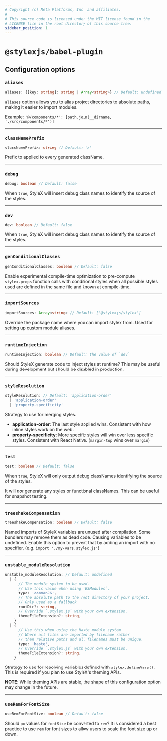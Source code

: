 ```yaml
---
# Copyright (c) Meta Platforms, Inc. and affiliates.
#
# This source code is licensed under the MIT license found in the
# LICENSE file in the root directory of this source tree.
sidebar_position: 1
---
```


# `@stylexjs/babel-plugin`

## Configuration options

### `aliases`

```ts
aliases: {[key: string]: string | Array<string>} // Default: undefined
```

`aliases` option allows you to alias project directories to absolute paths, making it easier to import modules.

Example: `'@/components/*': [path.join(__dirname, './src/components/*')]`

---

### `classNamePrefix`

```ts
classNamePrefix: string // Default: 'x'
```

Prefix to applied to every generated className.

---

### `debug`

```ts
debug: boolean // Default: false
```

When `true`, StyleX will insert debug class names to identify the source of the styles.

---

### `dev`

```ts
dev: boolean // Default: false
```

When `true`, StyleX will insert debug class names to identify the source of the styles.

---

### `genConditionalClasses`

```ts
genConditionalClasses: boolean // Default: false
```

Enable experimental compile-time optimization to pre-compute
`stylex.props` function calls with conditional styles when all
possible styles used are defined in the same file and known
at compile-time.

---

### `importSources`

```ts
importSources: Array<string> // Default: ['@stylexjs/stylex']
```

Override the package name where you can import stylex from.
Used for setting up custom module aliases.

---

### `runtimeInjection`

```ts
runtimeInjection: boolean // Default: the value of `dev`
```

Should StyleX generate code to inject styles at runtime?
This may be useful during development but should be disabled in production.

---

### `styleResolution`

```ts
styleResolution: // Default: 'application-order'
  | 'application-order'
  | 'property-specificity'
```

Strategy to use for merging styles.
- **application-order**: The last style applied wins. Consistent with how
  inline styles work on the web.
- **property-specificity**: More specific styles will win over less specific
  styles. Consistent with React Native. (`margin-top` wins over `margin`)

---

### `test`

```ts
test: boolean // Default: false
```

When `true`, StyleX will only output debug classNames identifying the
source of the styles.

It will *not* generate any styles or functional classNames.
This can be useful for snapshot testing.

---

### `treeshakeCompensation`

```ts
treeshakeCompensation: boolean // Default: false
```

Named imports of StyleX variables are unused after compilation.
Some bundlers may remove them as dead code. Causing variables to be undefined.
Enable this option to prevent that by adding an import with no specifier.
(e.g. `import './my-vars.stylex.js'`)

---

### `unstable_moduleResolution`

```ts
unstable_moduleResolution: // Default: undefined
  | {
      // The module system to be used.
      // Use this value when using `ESModules`.
      type: 'commonJS',
      // The absolute path to the root directory of your project.
      // Only used as a fallback
      rootDir?: string,
      // Override `.stylex.js` with your own extension.
      themeFileExtension?: string,
    }
  | {
      // Use this when using the Haste module system
      // Where all files are imported by filename rather
      // than relative paths and all filenames must be unique.
      type: 'haste',
      // Override `.stylex.js` with your own extension.
      themeFileExtension?: string,
    }
```

Strategy to use for resolving variables defined with `stylex.defineVars()`.
This is required if you plan to use StyleX's theming APIs.

**NOTE**: While theming APIs are stable, the shape of this configuration option
may change in the future.

---

### `useRemForFontSize`

```ts
useRemForFontSize: boolean // Default: false
```

Should `px` values for `fontSize` be converted to `rem`?
It is considered a best practice to use `rem` for font sizes to allow
users to scale the font size up or down.
